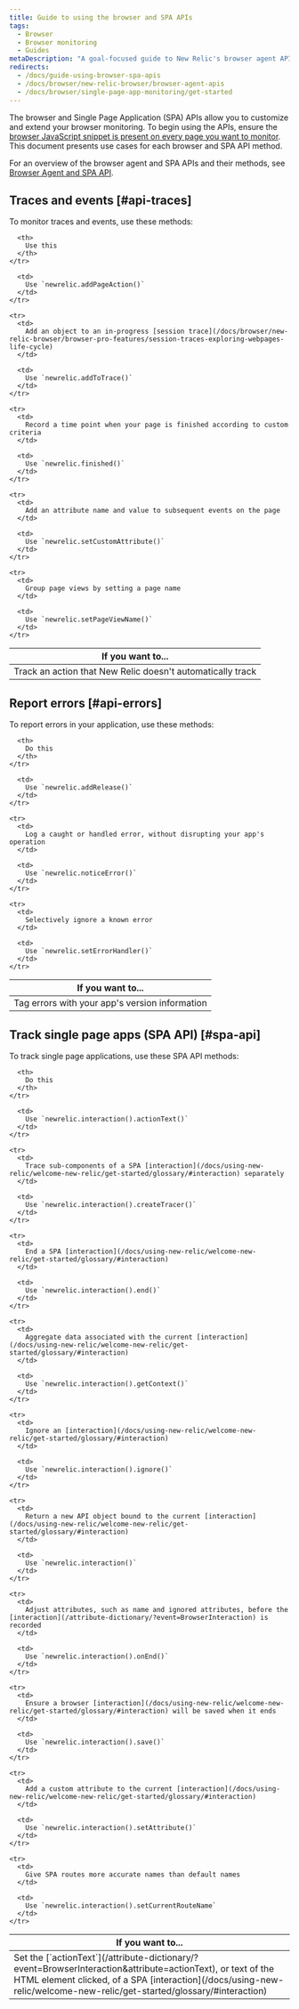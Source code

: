 ```yaml
---
title: Guide to using the browser and SPA APIs
tags:
  - Browser
  - Browser monitoring
  - Guides
metaDescription: "A goal-focused guide to New Relic's browser agent API and SPA API, with links to relevant sections of the methods."
redirects:
  - /docs/guide-using-browser-spa-apis
  - /docs/browser/new-relic-browser/browser-agent-apis
  - /docs/browser/single-page-app-monitoring/get-started
---
```


The browser and Single Page Application (SPA) APIs allow you to customize and extend your browser monitoring. To begin using the APIs, ensure the [browser JavaScript snippet is present on every page you want to monitor](/docs/browser/new-relic-browser/installation/install-new-relic-browser-agent). This document presents use cases for each browser and SPA API method.

For an overview of the browser agent and SPA APIs and their methods, see [Browser Agent and SPA API](/docs/browser/new-relic-browser/browser-agent-spa-api).

## Traces and events [#api-traces]

To monitor traces and events, use these methods:

<table>
  <thead>
    <tr>
      <th style={{ width: "350px" }}>
        If you want to...
      </th>

      <th>
        Use this
      </th>
    </tr>
  </thead>

  <tbody>
    <tr>
      <td>
        Track an action that New Relic doesn't automatically track
      </td>

      <td>
        Use `newrelic.addPageAction()`
      </td>
    </tr>

    <tr>
      <td>
        Add an object to an in-progress [session trace](/docs/browser/new-relic-browser/browser-pro-features/session-traces-exploring-webpages-life-cycle)
      </td>

      <td>
        Use `newrelic.addToTrace()`
      </td>
    </tr>

    <tr>
      <td>
        Record a time point when your page is finished according to custom criteria
      </td>

      <td>
        Use `newrelic.finished()`
      </td>
    </tr>

    <tr>
      <td>
        Add an attribute name and value to subsequent events on the page
      </td>

      <td>
        Use `newrelic.setCustomAttribute()`
      </td>
    </tr>

    <tr>
      <td>
        Group page views by setting a page name
      </td>

      <td>
        Use `newrelic.setPageViewName()`
      </td>
    </tr>
  </tbody>
</table>

## Report errors [#api-errors]

To report errors in your application, use these methods:

<table>
  <thead>
    <tr>
      <th style={{ width: "350" }}>
        If you want to...
      </th>

      <th>
        Do this
      </th>
    </tr>
  </thead>

  <tbody>
    <tr>
      <td>
        Tag errors with your app's version information
      </td>

      <td>
        Use `newrelic.addRelease()`
      </td>
    </tr>

    <tr>
      <td>
        Log a caught or handled error, without disrupting your app's operation
      </td>

      <td>
        Use `newrelic.noticeError()`
      </td>
    </tr>

    <tr>
      <td>
        Selectively ignore a known error
      </td>

      <td>
        Use `newrelic.setErrorHandler()`
      </td>
    </tr>
  </tbody>
</table>

## Track single page apps (SPA API) [#spa-api]

To track single page applications, use these SPA API methods:

<table>
  <thead>
    <tr>
      <th style={{ width: "350px" }}>
        If you want to...
      </th>

      <th>
        Do this
      </th>
    </tr>
  </thead>

  <tbody>
    <tr>
      <td>
        Set the [`actionText`](/attribute-dictionary/?event=BrowserInteraction&attribute=actionText), or text of the HTML element clicked, of a SPA [interaction](/docs/using-new-relic/welcome-new-relic/get-started/glossary/#interaction)
      </td>

      <td>
        Use `newrelic.interaction().actionText()`
      </td>
    </tr>

    <tr>
      <td>
        Trace sub-components of a SPA [interaction](/docs/using-new-relic/welcome-new-relic/get-started/glossary/#interaction) separately
      </td>

      <td>
        Use `newrelic.interaction().createTracer()`
      </td>
    </tr>

    <tr>
      <td>
        End a SPA [interaction](/docs/using-new-relic/welcome-new-relic/get-started/glossary/#interaction)
      </td>

      <td>
        Use `newrelic.interaction().end()`
      </td>
    </tr>

    <tr>
      <td>
        Aggregate data associated with the current [interaction](/docs/using-new-relic/welcome-new-relic/get-started/glossary/#interaction)
      </td>

      <td>
        Use `newrelic.interaction().getContext()`
      </td>
    </tr>

    <tr>
      <td>
        Ignore an [interaction](/docs/using-new-relic/welcome-new-relic/get-started/glossary/#interaction)
      </td>

      <td>
        Use `newrelic.interaction().ignore()`
      </td>
    </tr>

    <tr>
      <td>
        Return a new API object bound to the current [interaction](/docs/using-new-relic/welcome-new-relic/get-started/glossary/#interaction)
      </td>

      <td>
        Use `newrelic.interaction()`
      </td>
    </tr>

    <tr>
      <td>
        Adjust attributes, such as name and ignored attributes, before the [interaction](/attribute-dictionary/?event=BrowserInteraction) is recorded
      </td>

      <td>
        Use `newrelic.interaction().onEnd()`
      </td>
    </tr>

    <tr>
      <td>
        Ensure a browser [interaction](/docs/using-new-relic/welcome-new-relic/get-started/glossary/#interaction) will be saved when it ends
      </td>

      <td>
        Use `newrelic.interaction().save()`
      </td>
    </tr>

    <tr>
      <td>
        Add a custom attribute to the current [interaction](/docs/using-new-relic/welcome-new-relic/get-started/glossary/#interaction)
      </td>

      <td>
        Use `newrelic.interaction().setAttribute()`
      </td>
    </tr>

    <tr>
      <td>
        Give SPA routes more accurate names than default names
      </td>

      <td>
        Use `newrelic.interaction().setCurrentRouteName`
      </td>
    </tr>
  </tbody>
</table>
